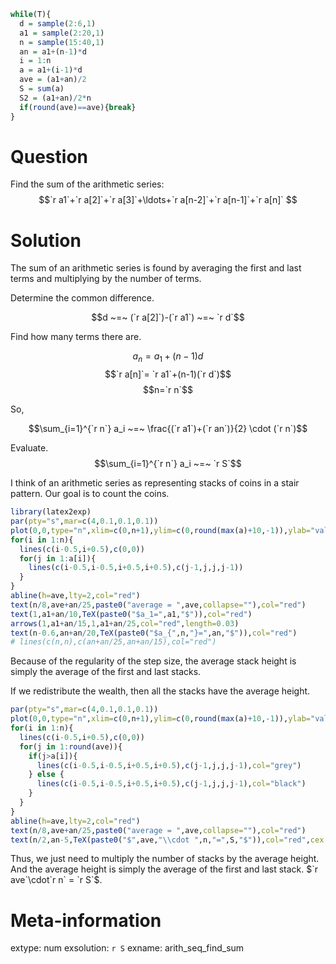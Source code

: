 ```r
while(T){
  d = sample(2:6,1)
  a1 = sample(2:20,1)
  n = sample(15:40,1)
  an = a1+(n-1)*d
  i = 1:n
  a = a1+(i-1)*d
  ave = (a1+an)/2
  S = sum(a)
  S2 = (a1+an)/2*n
  if(round(ave)==ave){break}
}
```


Question
========


Find the sum of the arithmetic series:
$$`r a1`+`r a[2]`+`r a[3]`+\ldots+`r a[n-2]`+`r a[n-1]`+`r a[n]` $$


Solution
========

The sum of an arithmetic series is found by averaging the first and last terms and multiplying by the number of terms.

Determine the common difference.

$$d ~=~ (`r a[2]`)-(`r a1`) ~=~ `r d`$$

Find how many terms there are.

$$a_{n} = a_1+(n-1)d $$
$$`r a[n]`= `r a1`+(n-1)(`r d`)$$
$$n=`r n`$$

So,

$$\sum_{i=1}^{`r n`} a_i ~=~ \frac{(`r a1`)+(`r an`)}{2} \cdot (`r n`)$$

Evaluate.
$$\sum_{i=1}^{`r n`} a_i ~=~ `r S`$$

I think of an arithmetic series as representing stacks of coins in a stair pattern. Our goal is to count the coins.

```r
library(latex2exp)
par(pty="s",mar=c(4,0.1,0.1,0.1))
plot(0,0,type="n",xlim=c(0,n+1),ylim=c(0,round(max(a)+10,-1)),ylab="value",xlab="index")
for(i in 1:n){
  lines(c(i-0.5,i+0.5),c(0,0))
  for(j in 1:a[i]){
    lines(c(i-0.5,i-0.5,i+0.5,i+0.5),c(j-1,j,j,j-1))
  }
}
abline(h=ave,lty=2,col="red")
text(n/8,ave+an/25,paste0("average = ",ave,collapse=""),col="red")
text(1,a1+an/10,TeX(paste0("$a_1=",a1,"$")),col="red")
arrows(1,a1+an/15,1,a1+an/25,col="red",length=0.03)
text(n-0.6,an+an/20,TeX(paste0("$a_{",n,"}=",an,"$")),col="red")
# lines(c(n,n),c(an+an/25,an+an/15),col="red")
```

Because of the regularity of the step size, the average stack height is simply the average of the first and last stacks.

If we redistribute the wealth, then all the stacks have the average height.

```r
par(pty="s",mar=c(4,0.1,0.1,0.1))
plot(0,0,type="n",xlim=c(0,n+1),ylim=c(0,round(max(a)+10,-1)),ylab="value",xlab="index")
for(i in 1:n){
  lines(c(i-0.5,i+0.5),c(0,0))
  for(j in 1:round(ave)){
    if(j>a[i]){
      lines(c(i-0.5,i-0.5,i+0.5,i+0.5),c(j-1,j,j,j-1),col="grey")
    } else {
      lines(c(i-0.5,i-0.5,i+0.5,i+0.5),c(j-1,j,j,j-1),col="black")
    }
  }
}
abline(h=ave,lty=2,col="red")
text(n/8,ave+an/25,paste0("average = ",ave,collapse=""),col="red")
text(n/2,an-5,TeX(paste0("$",ave,"\\cdot ",n,"=",S,"$")),col="red",cex = 3)
```

Thus, we just need to multiply the number of stacks by the average height. And the average height is simply the average of the first and last stack. $`r ave`\cdot`r n` = `r S`$.


Meta-information
============
extype: num
exsolution: `r S`
exname: arith_seq_find_sum